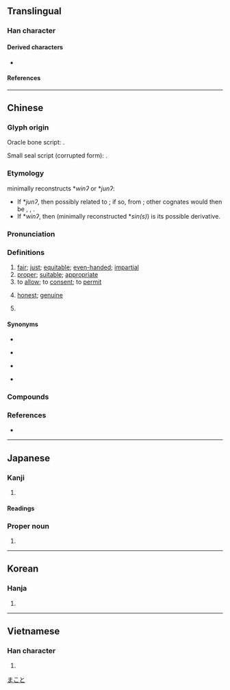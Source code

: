 {{character info}}
==Translingual==

===Han character===
{{Han char|rn=10|rad=儿|as=02|sn=4|four=23210|canj=IHU|ids=⿱厶儿}}

====Derived characters====
*{{l|mul|[[阭]], [[抁]], [[吮]], [[狁]], [[沇]], [[玧]], [[鈗]], [[馻]], [[兖]]}}

====References====
{{Han ref|kx=0123.030|dkj=01338|dj=0258.010|hdz=10265.030|uh=5141}}

----

==Chinese==
{{zh-forms}}

===Glyph origin===
{{Han etym}}
Oracle bone script: {{liushu|p}}.

Small seal script (corrupted form): {{Han compound|以|alt1=㠯|儿|c1=p|c2=s|ls=psc}}.

===Etymology===
{{zh-ref|Schuessler (2007)}} minimally reconstructs *''winʔ'' or *''junʔ'':
* If *''junʔ'', then possibly related to {{cog|my|ယုံ||to believe}}; if so, from {{inh|zh|sit-pro|*yum||to believe}}; other cognates would then be {{cog|csh|yón-é}}, {{cog|mrh|zó}}, {{cog|lhu|ʑo³¹}}.
* If *''winʔ'', then {{och-l|信}} (minimally reconstructed *''sin(s)'') is its possible derivative.

===Pronunciation===
{{zh-pron
|m=yǔn,rǔn,2na=Beijing dialect,2nb=colloquial
|m-s=yun3/yong3
|c=wan5
|c-t=vun4
|h=pfs=yún
|md=ṳ̄ng
|mn=qz,tp,xm:ún/kh,zz:ín
|mn-t=rung2
|w=2yn
|mc=y
|oc=y
|cat=v,a,pn
}}

===Definitions===
{{zh-hanzi}}

# [[fair]]; [[just]]; [[equitable]]; [[even-handed]]; [[impartial]]
# [[proper]]; [[suitable]]; [[appropriate]]
# to [[allow]]; to [[consent]]; to [[permit]]
# {{zh-o}} [[honest]]; [[genuine]]
# {{surname|zh}}

====Synonyms====
* {{s|fair}}
{{zh-syn-saurus|公正}}
* {{s|proper}}
{{zh-syn-saurus|合適}}
* {{s|to allow}}
{{zh-syn-saurus|允許}}
* {{s|honest}}
{{zh-syn-saurus|誠懇}}

===Compounds===
{{zh-der|不允|中允|依允|俞允|俯允|允准|允執其中|允執厥中|允婚|允從|允承|允文允武|允洽|允當|允許|允諾|公允|平允|慨允|慨然允諾|慨然應允|應允|明允|滿口應允|祝允明|答允|葷允|虞允文|面允}}

===References===
* {{R:yue:Hanzi}}

----

==Japanese==

===Kanji===
{{ja-kanji|grade=|rs=儿02}}

# {{rfdef|ja|sort=儿02}}

====Readings====
{{ja-readings
|on=いん
|kun=まこと-, ゆる-す, じょう-
|nanori=なり, や
}}

===Proper noun===
{{ja-pos|proper|まこと}}

# {{given name|ja|male}}

[[Category:Japanese male given names|まこと]]

----

==Korean==

===Hanja===
{{ko-hanja|윤}}

# {{rfdef|ko|sort=儿02}}

----

==Vietnamese==

===Han character===
{{vi-readings|reading=[[doãn]], [[duẫn]]|rs=儿02}}

# {{rfdef|vi|sort=儿02}}